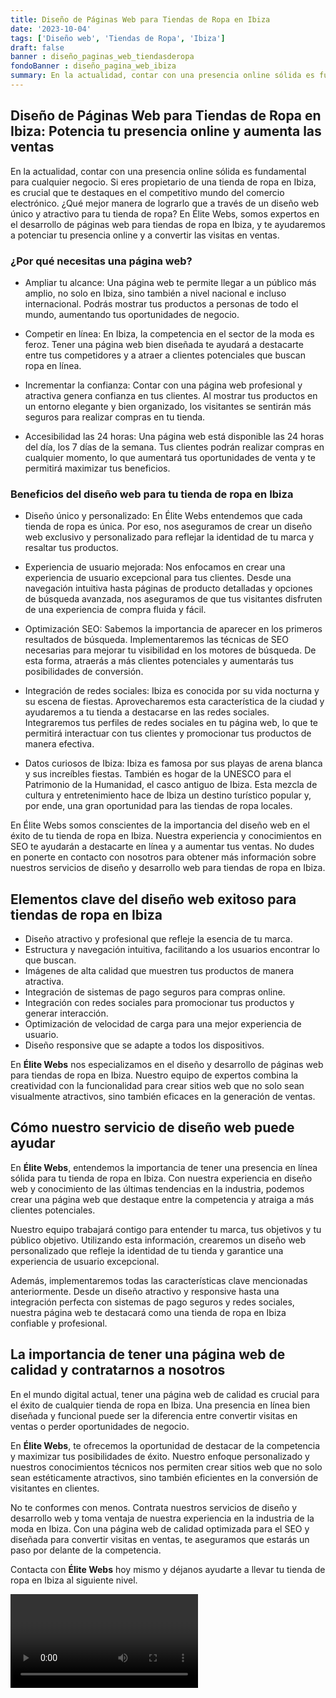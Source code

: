 ```yaml
---
title: Diseño de Páginas Web para Tiendas de Ropa en Ibiza
date: '2023-10-04'
tags: ['Diseño web', 'Tiendas de Ropa', 'Ibiza']
draft: false
banner : diseño_paginas_web_tiendasderopa
fondoBanner : diseño_pagina_web_ibiza
summary: En la actualidad, contar con una presencia online sólida es fundamental para cualquier negocio. Si eres propietario de una tienda de ropa en Ibiza, es crucial que te destaques en el competitivo mundo del comercio electrónico. ¿Qué mejor manera de lograrlo que a través de un diseño web único y atractivo para tu tienda de ropa? En Élite Webs, somos expertos en el desarrollo de páginas web para tiendas de ropa en Ibiza, y te ayudaremos a potenciar tu presencia online y a convertir las visitas en ventas.
---
```


## Diseño de Páginas Web para Tiendas de Ropa en Ibiza: Potencia tu presencia online y aumenta las ventas

En la actualidad, contar con una presencia online sólida es fundamental para cualquier negocio. Si eres propietario de una tienda de ropa en Ibiza, es crucial que te destaques en el competitivo mundo del comercio electrónico. ¿Qué mejor manera de lograrlo que a través de un diseño web único y atractivo para tu tienda de ropa? En Élite Webs, somos expertos en el desarrollo de páginas web para tiendas de ropa en Ibiza, y te ayudaremos a potenciar tu presencia online y a convertir las visitas en ventas.

### ¿Por qué necesitas una página web?

- Ampliar tu alcance: Una página web te permite llegar a un público más amplio, no solo en Ibiza, sino también a nivel nacional e incluso internacional. Podrás mostrar tus productos a personas de todo el mundo, aumentando tus oportunidades de negocio.

- Competir en línea: En Ibiza, la competencia en el sector de la moda es feroz. Tener una página web bien diseñada te ayudará a destacarte entre tus competidores y a atraer a clientes potenciales que buscan ropa en línea.

- Incrementar la confianza: Contar con una página web profesional y atractiva genera confianza en tus clientes. Al mostrar tus productos en un entorno elegante y bien organizado, los visitantes se sentirán más seguros para realizar compras en tu tienda.

- Accesibilidad las 24 horas: Una página web está disponible las 24 horas del día, los 7 días de la semana. Tus clientes podrán realizar compras en cualquier momento, lo que aumentará tus oportunidades de venta y te permitirá maximizar tus beneficios.

### Beneficios del diseño web para tu tienda de ropa en Ibiza

- Diseño único y personalizado: En Élite Webs entendemos que cada tienda de ropa es única. Por eso, nos aseguramos de crear un diseño web exclusivo y personalizado para reflejar la identidad de tu marca y resaltar tus productos.

- Experiencia de usuario mejorada: Nos enfocamos en crear una experiencia de usuario excepcional para tus clientes. Desde una navegación intuitiva hasta páginas de producto detalladas y opciones de búsqueda avanzada, nos aseguramos de que tus visitantes disfruten de una experiencia de compra fluida y fácil.

- Optimización SEO: Sabemos la importancia de aparecer en los primeros resultados de búsqueda. Implementaremos las técnicas de SEO necesarias para mejorar tu visibilidad en los motores de búsqueda. De esta forma, atraerás a más clientes potenciales y aumentarás tus posibilidades de conversión.

- Integración de redes sociales: Ibiza es conocida por su vida nocturna y su escena de fiestas. Aprovecharemos esta característica de la ciudad y ayudaremos a tu tienda a destacarse en las redes sociales. Integraremos tus perfiles de redes sociales en tu página web, lo que te permitirá interactuar con tus clientes y promocionar tus productos de manera efectiva.

- Datos curiosos de Ibiza: Ibiza es famosa por sus playas de arena blanca y sus increíbles fiestas. También es hogar de la UNESCO para el Patrimonio de la Humanidad, el casco antiguo de Ibiza. Esta mezcla de cultura y entretenimiento hace de Ibiza un destino turístico popular y, por ende, una gran oportunidad para las tiendas de ropa locales.

En Élite Webs somos conscientes de la importancia del diseño web en el éxito de tu tienda de ropa en Ibiza. Nuestra experiencia y conocimientos en SEO te ayudarán a destacarte en línea y a aumentar tus ventas. No dudes en ponerte en contacto con nosotros para obtener más información sobre nuestros servicios de diseño y desarrollo web para tiendas de ropa en Ibiza.

<GifSeo />

<Cta />

## Elementos clave del diseño web exitoso para tiendas de ropa en Ibiza

- Diseño atractivo y profesional que refleje la esencia de tu marca.
- Estructura y navegación intuitiva, facilitando a los usuarios encontrar lo que buscan.
- Imágenes de alta calidad que muestren tus productos de manera atractiva.
- Integración de sistemas de pago seguros para compras online.
- Integración con redes sociales para promocionar tus productos y generar interacción.
- Optimización de velocidad de carga para una mejor experiencia de usuario.
- Diseño responsive que se adapte a todos los dispositivos.

En **Élite Webs** nos especializamos en el diseño y desarrollo de páginas web para tiendas de ropa en Ibiza. Nuestro equipo de expertos combina la creatividad con la funcionalidad para crear sitios web que no solo sean visualmente atractivos, sino también eficaces en la generación de ventas.

## Cómo nuestro servicio de diseño web puede ayudar

En **Élite Webs**, entendemos la importancia de tener una presencia en línea sólida para tu tienda de ropa en Ibiza. Con nuestra experiencia en diseño web y conocimiento de las últimas tendencias en la industria, podemos crear una página web que destaque entre la competencia y atraiga a más clientes potenciales.

Nuestro equipo trabajará contigo para entender tu marca, tus objetivos y tu público objetivo. Utilizando esta información, crearemos un diseño web personalizado que refleje la identidad de tu tienda y garantice una experiencia de usuario excepcional.

Además, implementaremos todas las características clave mencionadas anteriormente. Desde un diseño atractivo y responsive hasta una integración perfecta con sistemas de pago seguros y redes sociales, nuestra página web te destacará como una tienda de ropa en Ibiza confiable y profesional.

## La importancia de tener una página web de calidad y contratarnos a nosotros

En el mundo digital actual, tener una página web de calidad es crucial para el éxito de cualquier tienda de ropa en Ibiza. Una presencia en línea bien diseñada y funcional puede ser la diferencia entre convertir visitas en ventas o perder oportunidades de negocio.

En **Élite Webs**, te ofrecemos la oportunidad de destacar de la competencia y maximizar tus posibilidades de éxito. Nuestro enfoque personalizado y nuestros conocimientos técnicos nos permiten crear sitios web que no solo sean estéticamente atractivos, sino también eficientes en la conversión de visitantes en clientes.

No te conformes con menos. Contrata nuestros servicios de diseño y desarrollo web y toma ventaja de nuestra experiencia en la industria de la moda en Ibiza. Con una página web de calidad optimizada para el SEO y diseñada para convertir visitas en ventas, te aseguramos que estarás un paso por delante de la competencia.

Contacta con **Élite Webs** hoy mismo y déjanos ayudarte a llevar tu tienda de ropa en Ibiza al siguiente nivel.

<Video />

<CtaBot job='Tiendas de Ropa' city='Ibiza'/>

<Gmaps query='Ibiza+españa+maps' />